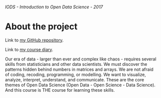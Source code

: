 ###### IODS - Introduction to Open Data Science - 2017

# About the project

Link to [my GitHub repository](https://github.com/egcmi/IODS-project).

Link to [my course diary](https://egcmi.github.io/IODS-project/).

Our era of data - larger than ever and complex like chaos - requires several skills from statisticians and other data scientists. We must discover the patterns hidden behind numbers in matrices and arrays. We are not afraid of coding, recoding, programming, or modelling. We want to visualize, analyze, interpret, understand, and communicate. These are the core themes of Open Data Science  (Open Data - Open Science - Data Science). And this course is THE course for learning these skills.
